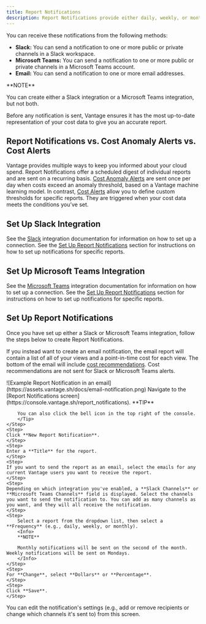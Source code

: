 ```yaml
---
title: Report Notifications
description: Report Notifications provide either daily, weekly, or monthly reports for one or more Cost Reports.
---
```


You can receive these notifications from the following methods:

- **Slack:** You can send a notification to one or more public or private channels in a Slack workspace.
- **Microsoft Teams:** You can send a notification to one or more public or private channels in a Microsoft Teams account.
- **Email:** You can send a notification to one or more email addresses.

<Info>
**NOTE**

You can create either a Slack integration or a Microsoft Teams integration, but not both.
</Info>

Before any notification is sent, Vantage ensures it has the most up-to-date representation of your cost data to give you an accurate report.

## Report Notifications vs. Cost Anomaly Alerts vs. Cost Alerts

Vantage provides multiple ways to keep you informed about your cloud spend. Report Notifications offer a scheduled digest of individual reports and are sent on a recurring basis. [Cost Anomaly Alerts](/cost_anomaly_alerts) are sent once per day when costs exceed an anomaly threshold, based on a Vantage machine learning model. In contrast, [Cost Alerts](/cost_alerts) allow you to define custom thresholds for specific reports. They are triggered when your cost data meets the conditions you’ve set.

## Set Up Slack Integration

See the [Slack](/slack) integration documentation for information on how to set up a connection. See the [Set Up Report Notifications](/report_notifications#set-up-report-notifications) section for instructions on how to set up notifications for specific reports.

## Set Up Microsoft Teams Integration

See the [Microsoft Teams](/microsoft_teams) integration documentation for information on how to set up a connection. See the [Set Up Report Notifications](/report_notifications#set-up-report-notifications) section for instructions on how to set up notifications for specific reports.

## Set Up Report Notifications

Once you have set up either a Slack or Microsoft Teams integration, follow the steps below to create Report Notifications.

If you instead want to create an email notification, the email report will contain a list of all of your views and a point-in-time cost for each view. The bottom of the email will include [cost recommendations](/cost_recommendations). Cost recommendations are not sent for Slack or Microsoft Teams alerts.

<Accordion title="Click to view example email notification">
<Frame>
![Example Report Notification in an email](https://assets.vantage.sh/docs/email-notification.png)
</Frame>
</Accordion>

<Steps>
    <Step>
        Navigate to the [Report Notifications screen](https://console.vantage.sh/report_notifications).
        <Tip>
        **TIP**

        You can also click the bell icon in the top right of the console.
        </Tip>
    </Step>
    <Step>
    Click **New Report Notification**.
    </Step>
    <Step>
    Enter a **Title** for the report.
    </Step>
    <Step>
    If you want to send the report as an email, select the emails for any current Vantage users you want to receive the report.
    </Step>
    <Step>
    Depending on which integration you've enabled, a **Slack Channels** or **Microsoft Teams Channels** field is displayed. Select the channels you want to send the notification to. You can add as many channels as you want, and they will all receive the notification.
    </Step>
    <Step>
        Select a report from the dropdown list, then select a **Frequency** (e.g., daily, weekly, or monthly).
        <Info>
        **NOTE**

        Monthly notifications will be sent on the second of the month. Weekly notifications will be sent on Mondays.
        </Info>
    </Step>
    <Step>
    For **Change**, select **Dollars** or **Percentage**.
    </Step>
    <Step>
    Click **Save**.
    </Step>
</Steps>

You can edit the notification's settings (e.g., add or remove recipients or change which channels it's sent to) from this screen.
